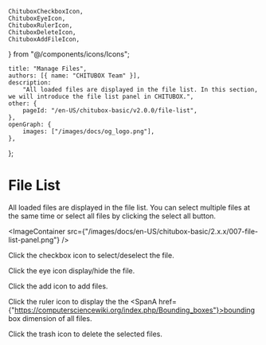 	ChituboxCheckboxIcon,
	ChituboxEyeIcon,
	ChituboxRulerIcon,
	ChituboxDeleteIcon,
	ChituboxAddFileIcon,
} from "@/components/icons/Icons";

	title: "Manage Files",
	authors: [{ name: "CHITUBOX Team" }],
	description:
		"All loaded files are displayed in the file list. In this section, we will introduce the file list panel in CHITUBOX.",
	other: {
		pageId: "/en-US/chitubox-basic/v2.0.0/file-list",
	},
	openGraph: {
		images: ["/images/docs/og_logo.png"],
	},
};

# File List

All loaded files are displayed in the file list. You can select multiple files at the same time or select all files by clicking the select all button.

<ImageContainer
	src={"/images/docs/en-US/chitubox-basic/2.x.x/007-file-list-panel.png"}
/>

Click the checkbox icon <ChituboxCheckboxIcon /> to select/deselect the file.

Click the eye icon <ChituboxEyeIcon /> display/hide the file.

Click the add icon <ChituboxAddFileIcon /> to add files.

Click the ruler icon <ChituboxRulerIcon /> to display the the <SpanA href={"https://computersciencewiki.org/index.php/Bounding_boxes"}>bounding box</SpanA> dimension of all files.

Click the trash icon <ChituboxDeleteIcon /> to delete the selected files.
